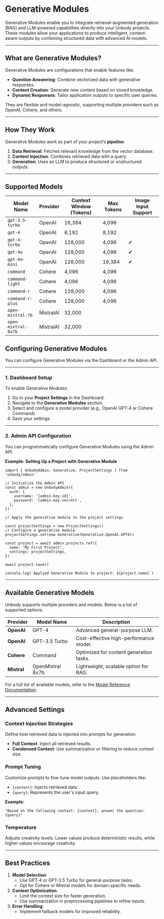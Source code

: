 # **Generative Modules**

Generative Modules enable you to integrate retrieval-augmented generation (RAG) and LLM-powered capabilities directly into your Unbody projects. These modules allow your applications to produce intelligent, context-aware outputs by combining structured data with advanced AI models.

---

## **What are Generative Modules?**

Generative Modules are configurations that enable features like:

- **Question Answering**: Combine vectorized data with generative responses.
- **Content Creation**: Generate new content based on stored knowledge.
- **Dynamic Responses**: Tailor application outputs to specific user queries.

They are flexible and model-agnostic, supporting multiple providers such as OpenAI, Cohere, and others.

---

## **How They Work**

Generative Modules work as part of your project’s **pipeline**:

1. **Data Retrieval**: Fetches relevant knowledge from the vector database.
2. **Context Injection**: Combines retrieved data with a query.
3. **Generation**: Uses an LLM to produce structured or unstructured outputs.

---

## **Supported Models**

| Model Name          | Provider  | Context Window (Tokens) | Max Tokens | Image Input Support |
| ------------------- | --------- | ----------------------- | ---------- | ------------------- |
| `gpt-3.5-turbo`     | OpenAI    | 16,384                  | 4,096      |                     |
| `gpt-4`             | OpenAI    | 8,192                   | 8,192      |                     |
| `gpt-4-turbo`       | OpenAI    | 128,000                 | 4,096      | ✔                   |
| `gpt-4o`            | OpenAI    | 128,000                 | 4,096      | ✔                   |
| `gpt-4o-mini`       | OpenAI    | 128,000                 | 16,384     | ✔                   |
| `command`           | Cohere    | 4,096                   | 4,096      |                     |
| `command-light`     | Cohere    | 4,096                   | 4,096      |                     |
| `command-r`         | Cohere    | 128,000                 | 4,096      |                     |
| `command-r-plus`    | Cohere    | 128,000                 | 4,096      |                     |
| `open-mistral-7b`   | MistralAI | 32,000                  |            |                     |
| `open-mixtral-8x7b` | MistralAI | 32,000                  |            |                     |

## **Configuring Generative Modules**

You can configure Generative Modules via the Dashboard or the Admin API.

---

### **1. Dashboard Setup**

To enable Generative Modules:

1. Go to your **Project Settings** in the Dashboard.
2. Navigate to the **Generative Modules** section.
3. Select and configure a model provider (e.g., OpenAI GPT-4 or Cohere Command).
4. Save your settings.

---

### **2. Admin API Configuration**

You can programmatically configure Generative Modules using the Admin API.

**Example: Setting Up a Project with Generative Module**

```tsx
import { UnbodyAdmin, Generative, ProjectSettings } from 'unbody/admin'

// Initialize the Admin API
const admin = new UnbodyAdmin({
  auth: {
    username: '[admin-key-id]',
    password: '[admin-key-secret]',
  },
})

// Apply the generative module to the project settings

const projectSettings = new ProjectSettings()
// Configure a generative module
projectSettings.set(new Generative(Generative.OpenAI.GPT4))

const project = await admin.projects.ref({
  name: "My First Project",
  settings: projectSettings,
})

await project.save()

console.log(`Applied Generative Module to project: ${project.name}`)

```

---

## **Available Generative Models**

Unbody supports multiple providers and models. Below is a list of supported options:

| Provider | Model Name | Description |
| --- | --- | --- |
| **OpenAI** | GPT-4 | Advanced general-purpose LLM. |
| **OpenAI** | GPT-3.5 Turbo | Cost-effective high-performance model. |
| **Cohere** | Command | Optimized for content generation tasks. |
| **Mistral** | OpenMixtral 8x7b | Lightweight, scalable option for RAG. |

For a full list of available models, refer to the [Model Reference Documentation](/project-configurations/generative-modules).

---

## **Advanced Settings**

### **Context Injection Strategies**

Define how retrieved data is injected into prompts for generation:

- **Full Context**: Inject all retrieved results.
- **Condensed Context**: Use summarization or filtering to reduce context size.

### **Prompt Tuning**

Customize prompts to fine-tune model outputs. Use placeholders like:

- `{context}`: Injects retrieved data.
- `{query}`: Represents the user's input query.

**Example:**

```
"Based on the following context: {context}, answer the question: {query}"

```

### **Temperature**

Adjusts creativity levels. Lower values produce deterministic results, while higher values encourage creativity.

---

## **Best Practices**

1. **Model Selection**:
    - Use GPT-4 or GPT-3.5 Turbo for general-purpose tasks.
    - Opt for Cohere or Mistral models for domain-specific needs.
2. **Context Optimization**:
    - Limit the context size for faster generation.
    - Use summarization in preprocessing pipelines to refine inputs.
3. **Error Handling**:
    - Implement fallback models for improved reliability.